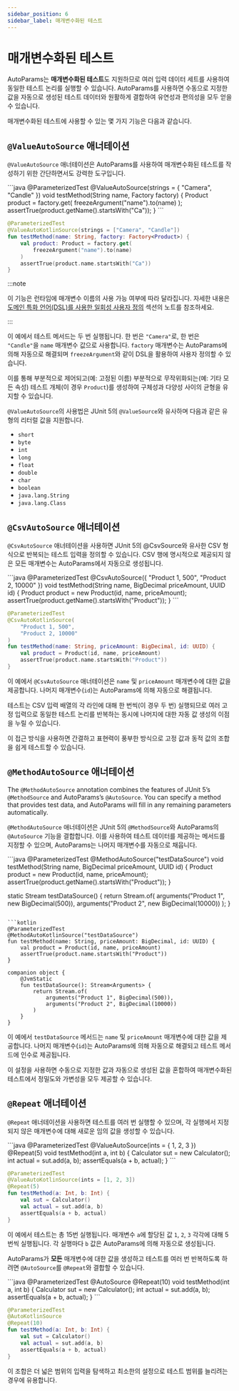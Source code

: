 ```yaml
---
sidebar_position: 6
sidebar_label: 매개변수화된 테스트
---
```



# 매개변수화된 테스트

AutoParams는 **매개변수화된 테스트**도 지원하므로 여러 입력 데이터 세트를 사용하여 동일한 테스트 논리를 실행할 수 있습니다. AutoParams를 사용하면 수동으로 지정한 값을 자동으로 생성된 테스트 데이터와 원활하게 결합하여 유연성과 편의성을 모두 얻을 수 있습니다.

매개변수화된 테스트에 사용할 수 있는 몇 가지 기능은 다음과 같습니다.

## `@ValueAutoSource` 애너테이션

`@ValueAutoSource` 애너테이션은 AutoParams를 사용하여 매개변수화된 테스트를 작성하기 위한 간단하면서도 강력한 도구입니다.

<JavaKotlinCodeBlock>
```java
@ParameterizedTest
@ValueAutoSource(strings = { "Camera", "Candle" })
void testMethod(String name, Factory<Product> factory) {
    Product product = factory.get(
        freezeArgument("name").to(name)
    );
    assertTrue(product.getName().startsWith("Ca"));
}
```

```kotlin
@ParameterizedTest
@ValueAutoKotlinSource(strings = ["Camera", "Candle"])
fun testMethod(name: String, factory: Factory<Product>) {
    val product: Product = factory.get(
        freezeArgument("name").to(name)
    )
    assertTrue(product.name.startsWith("Ca"))
}
```
</JavaKotlinCodeBlock>

:::note

이 기능은 런타임에 매개변수 이름의 사용 가능 여부에 따라 달라집니다. 자세한 내용은 [도메인 특화 언어(DSL)를 사용한 일회성 사용자 정의](./customization#customization-dsl) 섹션의 노트를 참조하세요.

:::

이 예에서 테스트 메서드는 두 번 실행됩니다. 한 번은 `"Camera"`로, 한 번은 `"Candle"`을 `name` 매개변수 값으로 사용합니다. `factory` 매개변수는 AutoParams에 의해 자동으로 해결되며 `freezeArgument`와 같이 DSL을 활용하여 사용자 정의할 수 있습니다.

이를 통해 부분적으로 제어되고(예: 고정된 이름) 부분적으로 무작위화되는(예: 기타 모든 속성) 테스트 개체(이 경우 `Product`)를 생성하여 구체성과 다양성 사이의 균형을 유지할 수 있습니다.

`@ValueAutoSource`의 사용법은 JUnit 5의 `@ValueSource`와 유사하며 다음과 같은 유형의 리터럴 값을 지원합니다.

- `short`
- `byte`
- `int`
- `long`
- `float`
- `double`
- `char`
- `boolean`
- `java.lang.String`
- `java.lang.Class`

## `@CsvAutoSource` 애너테이션

`@CsvAutoSource` 애너테이션을 사용하면 JUnit 5의 @CsvSource와 유사한 CSV 형식으로 반복되는 테스트 입력을 정의할 수 있습니다. CSV 행에 명시적으로 제공되지 않은 모든 매개변수는 AutoParams에서 자동으로 생성됩니다.

<JavaKotlinCodeBlock>
```java
@ParameterizedTest
@CsvAutoSource({
    "Product 1, 500",
    "Product 2, 10000"
})
void testMethod(String name, BigDecimal priceAmount, UUID id) {
    Product product = new Product(id, name, priceAmount);
    assertTrue(product.getName().startsWith("Product"));
}
```

```kotlin
@ParameterizedTest
@CsvAutoKotlinSource(
    "Product 1, 500",
    "Product 2, 10000"
)
fun testMethod(name: String, priceAmount: BigDecimal, id: UUID) {
    val product = Product(id, name, priceAmount)
    assertTrue(product.name.startsWith("Product"))
}
```
</JavaKotlinCodeBlock>

이 예에서 `@CsvAutoSource` 애너테이션은 `name` 및 `priceAmount` 매개변수에 대한 값을 제공합니다. 나머지 매개변수(`id`)는 AutoParams에 의해 자동으로 해결됩니다.

테스트는 CSV 입력 배열의 각 라인에 대해 한 번씩(이 경우 두 번) 실행되므로 여러 고정 입력으로 동일한 테스트 논리를 반복하는 동시에 나머지에 대한 자동 값 생성의 이점을 누릴 수 있습니다.

이 접근 방식을 사용하면 간결하고 표현력이 풍부한 방식으로 고정 값과 동적 값의 조합을 쉽게 테스트할 수 있습니다.

## `@MethodAutoSource` 애너테이션

The `@MethodAutoSource` annotation combines the features of JUnit 5’s `@MethodSource` and AutoParams’s `@AutoSource`. You can specify a method that provides test data, and AutoParams will fill in any remaining parameters automatically.

`@MethodAutoSource` 애너테이션은 JUnit 5의 `@MethodSource`와 AutoParams의 `@AutoSource` 기능을 결합합니다. 이를 사용하여 테스트 데이터를 제공하는 메서드를 지정할 수 있으며, AutoParams는 나머지 매개변수를 자동으로 채웁니다.

<JavaKotlinCodeBlock>
```java
@ParameterizedTest
@MethodAutoSource("testDataSource")
void testMethod(String name, BigDecimal priceAmount, UUID id) {
    Product product = new Product(id, name, priceAmount);
    assertTrue(product.getName().startsWith("Product"));
}

static Stream<Arguments> testDataSource() {
    return Stream.of(
        arguments("Product 1", new BigDecimal(500)),
        arguments("Product 2", new BigDecimal(10000))
    );
}
```

```kotlin
@ParameterizedTest
@MethodAutoKotlinSource("testDataSource")
fun testMethod(name: String, priceAmount: BigDecimal, id: UUID) {
    val product = Product(id, name, priceAmount)
    assertTrue(product.name.startsWith("Product"))
}

companion object {
    @JvmStatic
    fun testDataSource(): Stream<Arguments> {
        return Stream.of(
            arguments("Product 1", BigDecimal(500)),
            arguments("Product 2", BigDecimal(10000))
        )
    }
}
```
</JavaKotlinCodeBlock>

이 예에서 `testDataSource` 메서드는 `name` 및 `priceAmount` 매개변수에 대한 값을 제공합니다. 나머지 매개변수(`id`)는 AutoParams에 의해 자동으로 해결되고 테스트 메서드에 인수로 제공됩니다.

이 설정을 사용하면 수동으로 지정한 값과 자동으로 생성된 값을 혼합하여 매개변수화된 테스트에서 정밀도와 가변성을 모두 제공할 수 있습니다.

## `@Repeat` 애너테이션

`@Repeat` 애너테이션을 사용하면 테스트를 여러 번 실행할 수 있으며, 각 실행에서 지정되지 않은 매개변수에 대해 새로운 임의 값을 생성할 수 있습니다.

<JavaKotlinCodeBlock>
```java
@ParameterizedTest
@ValueAutoSource(ints = { 1, 2, 3 })
@Repeat(5)
void testMethod(int a, int b) {
    Calculator sut = new Calculator();
    int actual = sut.add(a, b);
    assertEquals(a + b, actual);
}
```

```kotlin
@ParameterizedTest
@ValueAutoKotlinSource(ints = [1, 2, 3])
@Repeat(5)
fun testMethod(a: Int, b: Int) {
    val sut = Calculator()
    val actual = sut.add(a, b)
    assertEquals(a + b, actual)
}
```
</JavaKotlinCodeBlock>

이 예에서 테스트는 총 15번 실행됩니다. 매개변수 `a`에 할당된 값 `1`, `2`, `3` 각각에 대해 5번씩 실행됩니다. 각 실행마다 `b` 값은 AutoParams에 의해 자동으로 생성됩니다.

AutoParams가 **모든** 매개변수에 대한 값을 생성하고 테스트를 여러 번 반복하도록 하려면 `@AutoSource`를 `@Repeat`와 결합할 수 있습니다.

<JavaKotlinCodeBlock>
```java
@ParameterizedTest
@AutoSource
@Repeat(10)
void testMethod(int a, int b) {
    Calculator sut = new Calculator();
    int actual = sut.add(a, b);
    assertEquals(a + b, actual);
}
```

```kotlin
@ParameterizedTest
@AutoKotlinSource
@Repeat(10)
fun testMethod(a: Int, b: Int) {
    val sut = Calculator()
    val actual = sut.add(a, b)
    assertEquals(a + b, actual)
}
```
</JavaKotlinCodeBlock>

이 조합은 더 넓은 범위의 입력을 탐색하고 최소한의 설정으로 테스트 범위를 늘리려는 경우에 유용합니다.
